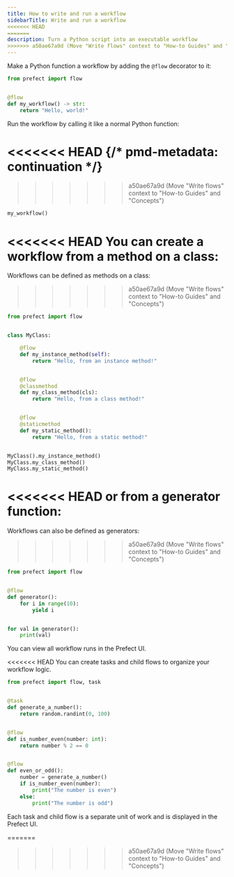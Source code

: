 ```yaml
---
title: How to write and run a workflow
sidebarTitle: Write and run a workflow
<<<<<<< HEAD
=======
description: Turn a Python script into an executable workflow
>>>>>>> a50ae67a9d (Move "Write flows" context to "How-to Guides" and "Concepts")
---
```


Make a Python function a workflow by adding the `@flow` decorator to it:

```python
from prefect import flow


@flow
def my_workflow() -> str:
    return "Hello, world!"
```

Run the workflow by calling it like a normal Python function:

<<<<<<< HEAD
{/* pmd-metadata: continuation */}
=======
>>>>>>> a50ae67a9d (Move "Write flows" context to "How-to Guides" and "Concepts")
```python
my_workflow()
```

<<<<<<< HEAD
You can create a workflow from a method on a class:
=======
Workflows can be defined as methods on a class:
>>>>>>> a50ae67a9d (Move "Write flows" context to "How-to Guides" and "Concepts")

```python
from prefect import flow


class MyClass:

    @flow
    def my_instance_method(self):
        return "Hello, from an instance method!"


    @flow
    @classmethod
    def my_class_method(cls):
        return "Hello, from a class method!"


    @flow
    @staticmethod
    def my_static_method():
        return "Hello, from a static method!"


MyClass().my_instance_method()
MyClass.my_class_method()
MyClass.my_static_method()
```

<<<<<<< HEAD
or from a generator function:
=======
Workflows can also be defined as generators:
>>>>>>> a50ae67a9d (Move "Write flows" context to "How-to Guides" and "Concepts")

```python
from prefect import flow


@flow
def generator():
    for i in range(10):
        yield i


for val in generator():
    print(val)
```

You can view all workflow runs in the Prefect UI.

<<<<<<< HEAD
You can create tasks and child flows to organize your workflow logic.

```python
from prefect import flow, task


@task
def generate_a_number():
    return random.randint(0, 100)


@flow
def is_number_even(number: int):
    return number % 2 == 0


@flow
def even_or_odd():
    number = generate_a_number()
    if is_number_even(number):
        print("The number is even")
    else:
        print("The number is odd")
```

Each task and child flow is a separate unit of work and is displayed in the Prefect UI.

=======
>>>>>>> a50ae67a9d (Move "Write flows" context to "How-to Guides" and "Concepts")
